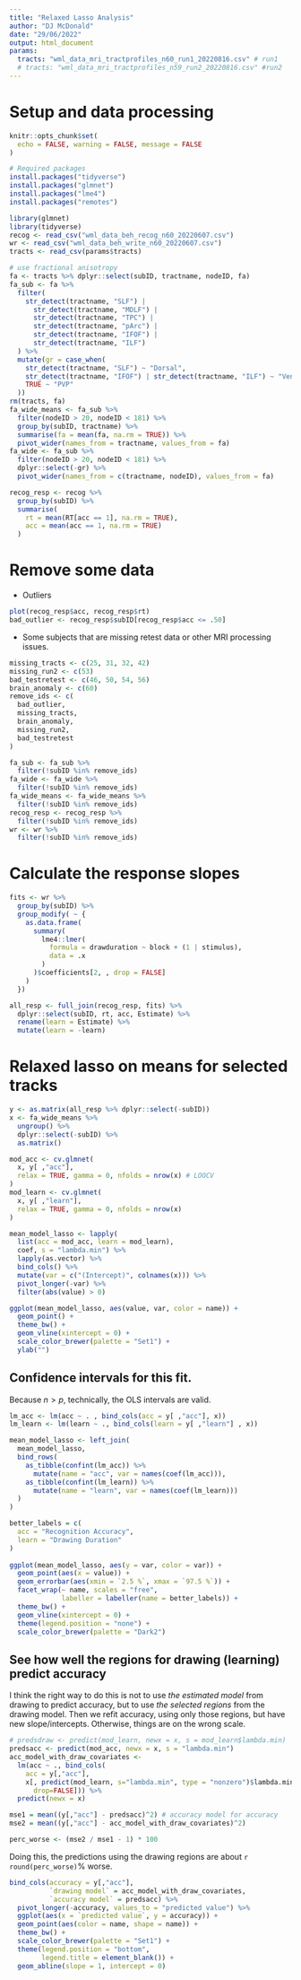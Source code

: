 ```yaml
---
title: "Relaxed Lasso Analysis"
author: "DJ McDonald"
date: "29/06/2022"
output: html_document
params: 
  tracts: "wml_data_mri_tractprofiles_n60_run1_20220816.csv" # run1
  # tracts: "wml_data_mri_tractprofiles_n59_run2_20220816.csv" #run2
---
```


# Setup and data processing

```r
knitr::opts_chunk$set(
  echo = FALSE, warning = FALSE, message = FALSE
)
```

```r
# Required packages
install.packages("tidyverse")
install.packages("glmnet")
install.packages("lme4")
install.packages("remotes")
```

```r
library(glmnet)
library(tidyverse)
recog <- read_csv("wml_data_beh_recog_n60_20220607.csv")
wr <- read_csv("wml_data_beh_write_n60_20220607.csv")
tracts <- read_csv(params$tracts)

# use fractional anisotropy
fa <- tracts %>% dplyr::select(subID, tractname, nodeID, fa)
fa_sub <- fa %>%
  filter(
    str_detect(tractname, "SLF") |
      str_detect(tractname, "MDLF") |
      str_detect(tractname, "TPC") |
      str_detect(tractname, "pArc") |
      str_detect(tractname, "IFOF") |
      str_detect(tractname, "ILF") 
  ) %>%
  mutate(gr = case_when(
    str_detect(tractname, "SLF") ~ "Dorsal",
    str_detect(tractname, "IFOF") | str_detect(tractname, "ILF") ~ "Ventral",
    TRUE ~ "PVP"
  ))
rm(tracts, fa)
fa_wide_means <- fa_sub %>%
  filter(nodeID > 20, nodeID < 181) %>%
  group_by(subID, tractname) %>%
  summarise(fa = mean(fa, na.rm = TRUE)) %>%
  pivot_wider(names_from = tractname, values_from = fa)
fa_wide <- fa_sub %>%
  filter(nodeID > 20, nodeID < 181) %>%
  dplyr::select(-gr) %>%
  pivot_wider(names_from = c(tractname, nodeID), values_from = fa)

recog_resp <- recog %>%
  group_by(subID) %>%
  summarise(
    rt = mean(RT[acc == 1], na.rm = TRUE),
    acc = mean(acc == 1, na.rm = TRUE)
  )
```

# Remove some data 

* Outliers

```r
plot(recog_resp$acc, recog_resp$rt)
bad_outlier <- recog_resp$subID[recog_resp$acc <= .50]
```

* Some subjects that are missing retest data or other MRI processing issues.

```r
missing_tracts <- c(25, 31, 32, 42) 
missing_run2 <- c(53) 
bad_testretest <- c(46, 50, 54, 56)
brain_anomaly <- c(60)
remove_ids <- c(
  bad_outlier, 
  missing_tracts, 
  brain_anomaly, 
  missing_run2, 
  bad_testretest
)

fa_sub <- fa_sub %>% 
  filter(!subID %in% remove_ids)
fa_wide <- fa_wide %>% 
  filter(!subID %in% remove_ids)
fa_wide_means <- fa_wide_means %>% 
  filter(!subID %in% remove_ids)
recog_resp <- recog_resp %>% 
  filter(!subID %in% remove_ids)
wr <- wr %>% 
  filter(!subID %in% remove_ids)
```


# Calculate the response slopes

```r
fits <- wr %>%
  group_by(subID) %>%
  group_modify( ~ {
    as.data.frame(
      summary(
        lme4::lmer(
          formula = drawduration ~ block + (1 | stimulus), 
          data = .x
        )
      )$coefficients[2, , drop = FALSE]
    )
  })

all_resp <- full_join(recog_resp, fits) %>%
  dplyr::select(subID, rt, acc, Estimate) %>%
  rename(learn = Estimate) %>%
  mutate(learn = -learn)
```


# Relaxed lasso on means for selected tracks

```r
y <- as.matrix(all_resp %>% dplyr::select(-subID))
x <- fa_wide_means %>% 
  ungroup() %>% 
  dplyr::select(-subID) %>% 
  as.matrix()
```

```r
mod_acc <- cv.glmnet(
  x, y[ ,"acc"], 
  relax = TRUE, gamma = 0, nfolds = nrow(x) # LOOCV
)
mod_learn <- cv.glmnet(
  x, y[ ,"learn"], 
  relax = TRUE, gamma = 0, nfolds = nrow(x)
)

mean_model_lasso <- lapply(
  list(acc = mod_acc, learn = mod_learn), 
  coef, s = "lambda.min") %>%
  lapply(as.vector) %>%
  bind_cols() %>%
  mutate(var = c("(Intercept)", colnames(x))) %>%
  pivot_longer(-var) %>%
  filter(abs(value) > 0)

ggplot(mean_model_lasso, aes(value, var, color = name)) +
  geom_point() + 
  theme_bw() +
  geom_vline(xintercept = 0) +
  scale_color_brewer(palette = "Set1") +
  ylab("")
```

## Confidence intervals for this fit.

Because $n > p$, technically, the OLS intervals are valid.

```r
lm_acc <- lm(acc ~ . , bind_cols(acc = y[ ,"acc"], x))
lm_learn <- lm(learn ~ ., bind_cols(learn = y[ ,"learn"] , x))

mean_model_lasso <- left_join(
  mean_model_lasso,
  bind_rows(
    as_tibble(confint(lm_acc)) %>% 
      mutate(name = "acc", var = names(coef(lm_acc))),
    as_tibble(confint(lm_learn)) %>% 
      mutate(name = "learn", var = names(coef(lm_learn)))
  )
)

better_labels = c(
  acc = "Recognition Accuracy", 
  learn = "Drawing Duration"
)
  
ggplot(mean_model_lasso, aes(y = var, color = var)) +
  geom_point(aes(x = value)) +
  geom_errorbar(aes(xmin = `2.5 %`, xmax = `97.5 %`)) +
  facet_wrap(~ name, scales = "free", 
             labeller = labeller(name = better_labels)) +
  theme_bw() +
  geom_vline(xintercept = 0) +
  theme(legend.position = "none") +
  scale_color_brewer(palette = "Dark2")
```

## See how well the regions for drawing (learning) predict accuracy

I think the right way to do this is not to use *the estimated model* from drawing to predict accuracy, but to use *the selected regions* from the drawing model. Then we refit accuracy, using only those regions, but have new slope/intercepts. Otherwise, things are on the wrong scale.


```r
# predsdraw <- predict(mod_learn, newx = x, s = mod_learn$lambda.min)
predsacc <- predict(mod_acc, newx = x, s = "lambda.min")
acc_model_with_draw_covariates <- 
  lm(acc ~ ., bind_cols(
    acc = y[,"acc"], 
    x[, predict(mod_learn, s="lambda.min", type = "nonzero")$lambda.min,
      drop=FALSE])) %>%
  predict(newx = x)

mse1 = mean((y[,"acc"] - predsacc)^2) # accuracy model for accuracy
mse2 = mean((y[,"acc"] - acc_model_with_draw_covariates)^2)

perc_worse <- (mse2 / mse1 - 1) * 100 
```


Doing this, the predictions using the drawing regions are about `r round(perc_worse)`% worse.

```r
bind_cols(accuracy = y[,"acc"], 
          `drawing model` = acc_model_with_draw_covariates,
          `accuracy model` = predsacc) %>%
  pivot_longer(-accuracy, values_to = "predicted value") %>%
  ggplot(aes(x = `predicted value`, y = accuracy)) + 
  geom_point(aes(color = name, shape = name)) +
  theme_bw() +
  scale_color_brewer(palette = "Set1") +
  theme(legend.position = "bottom", 
        legend.title = element_blank()) +
  geom_abline(slope = 1, intercept = 0)
```
